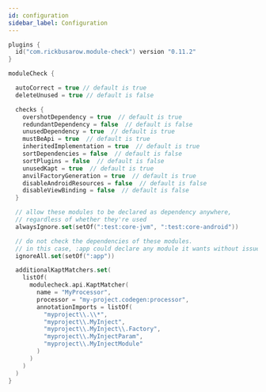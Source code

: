 ```yaml
---
id: configuration
sidebar_label: Configuration
---
```



``` kotlin
plugins {
  id("com.rickbusarow.module-check") version "0.11.2"
}

moduleCheck {

  autoCorrect = true // default is true
  deleteUnused = true // default is false

  checks {
    overshotDependency = true  // default is true
    redundantDependency = false  // default is false
    unusedDependency = true  // default is true
    mustBeApi = true  // default is true
    inheritedImplementation = true  // default is true
    sortDependencies = false  // default is false
    sortPlugins = false  // default is false
    unusedKapt = true  // default is true
    anvilFactoryGeneration = true  // default is true
    disableAndroidResources = false  // default is false
    disableViewBinding = false  // default is false
  }

  // allow these modules to be declared as dependency anywhere,
  // regardless of whether they're used
  alwaysIgnore.set(setOf(":test:core-jvm", ":test:core-android"))

  // do not check the dependencies of these modules.
  // in this case, :app could declare any module it wants without issue
  ignoreAll.set(setOf(":app"))

  additionalKaptMatchers.set(
    listOf(
      modulecheck.api.KaptMatcher(
        name = "MyProcessor",
        processor = "my-project.codegen:processor",
        annotationImports = listOf(
          "myproject\\.\\*",
          "myproject\\.MyInject",
          "myproject\\.MyInject\\.Factory",
          "myproject\\.MyInjectParam",
          "myproject\\.MyInjectModule"
        )
      )
    )
  )
}
```

